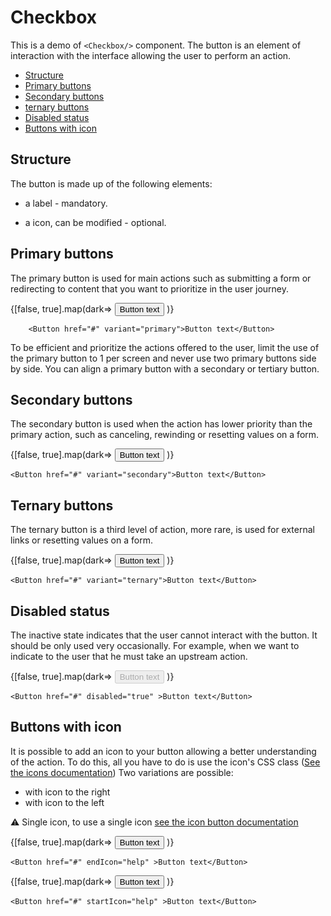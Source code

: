 

<!--- Checkbox.stories.mdx --->



<Meta title="Documentation/Components/Checkbox" component={Checkbox} />

# Checkbox

This is a demo of `<Checkbox/>` component.
The button is an element of interaction with the interface allowing the user to perform an action.

- [Structure](#structure)
- [Primary buttons](#primary-buttons)
- [Secondary buttons](#secondary-buttons)
- [ternary buttons](#ternary-buttons)
- [Disabled status](#disabled-status)
- [Buttons with icon](#buttons-with-icon)

## Structure

The button is made up of the following elements:

- a label - mandatory.

- a icon, can be modified - optional.

## Primary buttons

The primary button is used for main actions such as submitting a form or redirecting to content that you want to prioritize in the user journey.

<Canvas>
	<Story name="Primary button">
		{[false, true].map(dark=>
			<Fragment key={dark}>
				<StoryProvider dark={dark}>
					<Button href="#" variant="primary">Button text</Button>
				</StoryProvider>
			</Fragment>
		)}
	</Story>
</Canvas>

```tsx
	<Button href="#" variant="primary">Button text</Button>
```

To be efficient and prioritize the actions offered to the user, limit the use of the primary button to 1 per screen 
and never use two primary buttons side by side. You can align a primary button with a secondary or tertiary button.


## Secondary buttons

The secondary button is used when the action has lower priority than the primary action, 
such as canceling, rewinding or resetting values ​​on a form.

<Canvas>
	<Story name="Secondary button">
		{[false, true].map(dark=>
			<Fragment key={dark}>
				<StoryProvider dark={dark}>
					<Button href="#" variant="secondary">Button text</Button>
				</StoryProvider>
			</Fragment>
		)}
	</Story>
</Canvas>

```tsx
<Button href="#" variant="secondary">Button text</Button>
```

## Ternary buttons

The ternary button is a third level of action, more rare, 
is used for external links or resetting values ​​on a form.

<Canvas>
	<Story name="Ternary button">
		{[false, true].map(dark=>
			<Fragment key={dark}>
				<StoryProvider dark={dark}>
					<Button href="#" variant="ternary">Button text</Button>
				</StoryProvider>
			</Fragment>
		)}
	</Story>
</Canvas>

```tsx
<Button href="#" variant="ternary">Button text</Button>
```

## Disabled status

The inactive state indicates that the user cannot interact with the button. 
It should be only used very occasionally. For example, when we want to indicate 
to the user that he must take an upstream action.

<Canvas>
	<Story name=" Disabled status">
		{[false, true].map(dark=>
			<Fragment key={dark}>
				<StoryProvider dark={dark}>
					<Button href="#" disabled="true" >Button text</Button>
				</StoryProvider>
			</Fragment>
		)}
	</Story>
</Canvas>

```tsx
<Button href="#" disabled="true" >Button text</Button>
```

## Buttons with icon

It is possible to add an icon to your button allowing a better understanding of the action. 
To do this, all you have to do is use the icon's CSS class ([See the icons documentation](...))
Two variations are possible:

- with icon to the right
- with icon to the left

⚠️ Single icon, to use a single icon [see the icon button documentation](...)

<Canvas>
	<Story name="Buttons with right icon">
		{[false, true].map(dark=>
			<Fragment key={dark}>
				<StoryProvider dark={dark}>
					<Button href="#" endIcon="help" >Button text</Button>
				</StoryProvider>
			</Fragment>
		)}
	</Story>
</Canvas>

```tsx
<Button href="#" endIcon="help" >Button text</Button>
```

<Canvas>
	<Story name="Buttons with left icon">
		{[false, true].map(dark=>
			<Fragment key={dark}>
				<StoryProvider dark={dark}>
					<Button href="#" startIcon="help" >Button text</Button>
				</StoryProvider>
			</Fragment>
		)}
	</Story>
</Canvas>

```tsx
<Button href="#" startIcon="help" >Button text</Button>
```